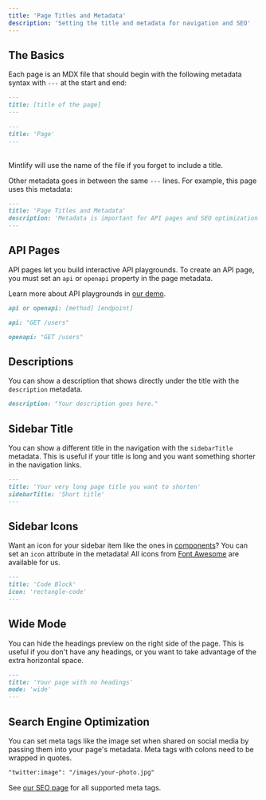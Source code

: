 ```yaml
---
title: 'Page Titles and Metadata'
description: 'Setting the title and metadata for navigation and SEO'
---
```


## The Basics

Each page is an MDX file that should begin with the following metadata syntax with `---` at the start and end:

<CodeGroup>

```md Schema
---
title: [title of the page]
---
```

```md Example
---
title: 'Page'
---
```

</CodeGroup>

<br />

<Tip>
  Mintlify will use the name of the file if you forget to include a title.
</Tip>

Other metadata goes in between the same `---` lines. For example, this page uses this metadata:

```md
---
title: 'Page Titles and Metadata'
description: 'Metadata is important for API pages and SEO optimization'
---
```

## API Pages

API pages let you build interactive API playgrounds. To create an API page, you must set an `api` or `openapi` property in the page metadata.

Learn more about API playgrounds in [our demo](/api-playground/demo).

<CodeGroup>

```md Schema
api or openapi: [method] [endpoint]
```

```md API Example
api: "GET /users"
```

```md OpenAPI Example
openapi: "GET /users"
```

</CodeGroup>

## Descriptions

You can show a description that shows directly under the title with the `description` metadata.

```md
description: "Your description goes here."
```

## Sidebar Title

You can show a different title in the navigation with the `sidebarTitle` metadata. This is useful if your title is long and you want something shorter in the navigation links.

```md
---
title: 'Your very long page title you want to shorten'
sidebarTitle: 'Short title'
---
```

## Sidebar Icons

Want an icon for your sidebar item like the ones in [components](/components/accordion)? You can set an `icon` attribute in the metadata! All icons from [Font Awesome](https://fontawesome.com/icons) are available for us.

```md
---
title: 'Code Block'
icon: 'rectangle-code'
---
```

## Wide Mode

You can hide the headings preview on the right side of the page. This is useful if you don't have any headings, or you want to take advantage of the extra horizontal space.

```md
---
title: 'Your page with no headings'
mode: 'wide'
---
```

## Search Engine Optimization

You can set meta tags like the image set when shared on social media by passing them into your page's metadata. Meta tags with colons need to be wrapped in quotes.

```md
"twitter:image": "/images/your-photo.jpg"
```

See [our SEO page](/settings/seo) for all supported meta tags.
